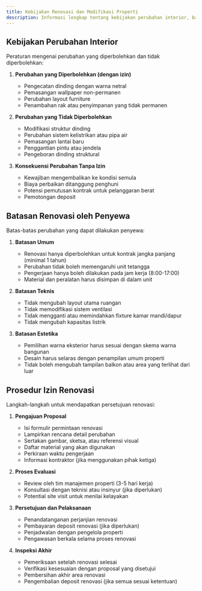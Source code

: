 ```yaml
---
title: Kebijakan Renovasi dan Modifikasi Properti
description: Informasi lengkap tentang kebijakan perubahan interior, batasan renovasi untuk penyewa, dan prosedur pengajuan izin renovasi.
---
```


## Kebijakan Perubahan Interior

Peraturan mengenai perubahan yang diperbolehkan dan tidak diperbolehkan:

1. **Perubahan yang Diperbolehkan (dengan izin)**
   
   - Pengecatan dinding dengan warna netral
   - Pemasangan wallpaper non-permanen
   - Perubahan layout furniture
   - Penambahan rak atau penyimpanan yang tidak permanen

2. **Perubahan yang Tidak Diperbolehkan**
   
   - Modifikasi struktur dinding
   - Perubahan sistem kelistrikan atau pipa air
   - Pemasangan lantai baru
   - Penggantian pintu atau jendela
   - Pengeboran dinding struktural

3. **Konsekuensi Perubahan Tanpa Izin**
   
   - Kewajiban mengembalikan ke kondisi semula
   - Biaya perbaikan ditanggung penghuni
   - Potensi pemutusan kontrak untuk pelanggaran berat
   - Pemotongan deposit

## Batasan Renovasi oleh Penyewa

Batas-batas perubahan yang dapat dilakukan penyewa:

1. **Batasan Umum**
   
   - Renovasi hanya diperbolehkan untuk kontrak jangka panjang (minimal 1 tahun)
   - Perubahan tidak boleh memengaruhi unit tetangga
   - Pengerjaan hanya boleh dilakukan pada jam kerja (8:00-17:00)
   - Material dan peralatan harus disimpan di dalam unit

2. **Batasan Teknis**
   
   - Tidak mengubah layout utama ruangan
   - Tidak memodifikasi sistem ventilasi
   - Tidak mengganti atau memindahkan fixture kamar mandi/dapur
   - Tidak mengubah kapasitas listrik

3. **Batasan Estetika**
   
   - Pemilihan warna eksterior harus sesuai dengan skema warna bangunan
   - Desain harus selaras dengan penampilan umum properti
   - Tidak boleh mengubah tampilan balkon atau area yang terlihat dari luar

## Prosedur Izin Renovasi

Langkah-langkah untuk mendapatkan persetujuan renovasi:

1. **Pengajuan Proposal**
   
   - Isi formulir permintaan renovasi
   - Lampirkan rencana detail perubahan
   - Sertakan gambar, sketsa, atau referensi visual
   - Daftar material yang akan digunakan
   - Perkiraan waktu pengerjaan
   - Informasi kontraktor (jika menggunakan pihak ketiga)

2. **Proses Evaluasi**
   
   - Review oleh tim manajemen properti (3-5 hari kerja)
   - Konsultasi dengan teknisi atau insinyur (jika diperlukan)
   - Potential site visit untuk menilai kelayakan

3. **Persetujuan dan Pelaksanaan**
   
   - Penandatanganan perjanjian renovasi
   - Pembayaran deposit renovasi (jika diperlukan)
   - Penjadwalan dengan pengelola properti
   - Pengawasan berkala selama proses renovasi

4. **Inspeksi Akhir**
   
   - Pemeriksaan setelah renovasi selesai
   - Verifikasi kesesuaian dengan proposal yang disetujui
   - Pembersihan akhir area renovasi
   - Pengembalian deposit renovasi (jika semua sesuai ketentuan)